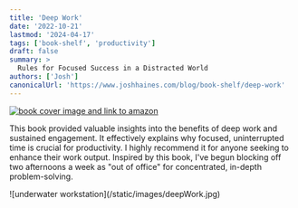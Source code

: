 ```yaml
---
title: 'Deep Work'
date: '2022-10-21'
lastmod: '2024-04-17'
tags: ['book-shelf', 'productivity']
draft: false
summary: >
  Rules for Focused Success in a Distracted World
authors: ['Josh']
canonicalUrl: 'https://www.joshhaines.com/blog/book-shelf/deep-work'
---
```


<div className="mx-auto w-1/3">
  <a href="https://www.amazon.com/gp/product/B09VQ2WZ4Y">
    <img
      alt="book cover image and link to amazon"
      src="https://m.media-amazon.com/images/I/41hWyn5ZPTL._SY445_SX342_.jpg"
    />
  </a>
</div>

This book provided valuable insights into the benefits of deep work and sustained engagement. It effectively explains why focused, uninterrupted time is crucial for productivity. I highly recommend it for anyone seeking to enhance their work output. Inspired by this book, I've begun blocking off two afternoons a week as "out of office" for concentrated, in-depth problem-solving.

<div className="-mx-2 flex flex-wrap justify-center overflow-hidden xl:-mx-2">
  <div className="my-1 w-full overflow-hidden px-2 xl:my-1 xl:w-1/2 xl:px-2">
    ![underwater workstation](/static/images/deepWork.jpg)
  </div>
</div>
